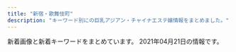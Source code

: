 ```yaml
---
title: "新宿・歌舞伎町"
description: "キーワード別にの巨乳アジアン・チャイナエステ嬢情報をまとめました。"
---
```


新着画像と新着キーワードをまとめています。
2021年04月21日の情報です。

<DmmAffiliateIns />
<KeywordTable
  shops={
    [
    {
        "station": "JR\u65b0\u5bbf\u99c5\u6771\u53e3",
        "name": "\u5915\u9727 \u3086\u3046\u304e\u308a",
        "url": "https://shinjuku-mensesthe.com/",
        "img_links": [
            "https://shinjuku-mensesthe.com/images/main-sp.jpg",
            "https://shinjuku-mensesthe.com/2019/12/15/sayuri-s2.jpg",
            "https://shinjuku-mensesthe.com/massage/2020/09/14/hana-s1.jpg",
            "https://shinjuku-mensesthe.com/room/room-l1.jpg",
            "https://shinjuku-mensesthe.com/images/flower.png",
            "https://shinjuku-mensesthe.com/staff/yuki-l1.jpg",
            "https://shinjuku-mensesthe.com/menu/staff.png",
            "https://shinjuku-mensesthe.com/button/staff.png",
            "https://shinjuku-mensesthe.com/images/top2.jpg",
            "https://shinjuku-mensesthe.com/2020/01/23/miki-s1.jpg",
            "https://shinjuku-mensesthe.com/menu/info.png",
            "https://shinjuku-mensesthe.com/staff/hana-s1.jpg",
            "https://shinjuku-mensesthe.com/images/camp.png",
            "https://shinjuku-mensesthe.com/images/top1.jpg",
            "https://shinjuku-mensesthe.com/images/main-small.jpg",
            "https://shinjuku-mensesthe.com/images/qrcode.png",
            "https://shinjuku-mensesthe.com/menu/blog.png",
            "https://shinjuku-mensesthe.com/icon/facebook.png",
            "https://shinjuku-mensesthe.com/images/clear.png",
            "https://shinjuku-mensesthe.com/staff/yuki-s1.jpg",
            "https://shinjuku-mensesthe.com/link/mens-esthe.png",
            "https://shinjuku-mensesthe.com/massage/2020/07/31/ai-s2.jpg",
            "https://shinjuku-mensesthe.com/images/footer-r.png",
            "https://shinjuku-mensesthe.com/button/blog.png",
            "https://shinjuku-mensesthe.com/staff/arisa-l1.jpg",
            "https://shinjuku-mensesthe.com/staff/seira-l1.jpg",
            "https://shinjuku-mensesthe.com/room/room-l2.jpg",
            "https://shinjuku-mensesthe.com/button/home.png",
            "https://shinjuku-mensesthe.com/images/header3.png",
            "https://shinjuku-mensesthe.com/massage/2020/08/16/riri-s1.jpg",
            "https://shinjuku-mensesthe.com/staff/kana-l1.jpg",
            "https://shinjuku-mensesthe.com/menu/home.png",
            "https://shinjuku-mensesthe.com/icon/yelp.png",
            "https://shinjuku-mensesthe.com/staff/shiori-s1.jpg",
            "https://shinjuku-mensesthe.com/staff/kana-s1.jpg",
            "https://shinjuku-mensesthe.com/images/top3.jpg",
            "https://shinjuku-mensesthe.com/icon/twitter.png",
            "https://shinjuku-mensesthe.com/room/room-l3.jpg",
            "https://shinjuku-mensesthe.com/staff/arisa-s1.jpg",
            "https://shinjuku-mensesthe.com/massage/2020/10/05/yuki-s1.jpg",
            "https://shinjuku-mensesthe.com/2020/01/23/sakura-s1.jpg",
            "https://shinjuku-mensesthe.com/staff/hana-l1.jpg",
            "https://scdn.line-apps.com/n/line_add_friends/btn/ja.png",
            "https://shinjuku-mensesthe.com/massage/2020/10/21/risa-s1.jpg",
            "https://shinjuku-mensesthe.com/images/main-top.jpg",
            "https://shinjuku-mensesthe.com/massage/2020/07/31/covit19.jpg",
            "https://shinjuku-mensesthe.com/staff/seira-s1.jpg",
            "https://shinjuku-mensesthe.com/room/room-l4.jpg",
            "https://shinjuku-mensesthe.com/icon/line.png",
            "https://shinjuku-mensesthe.com/massage/2021/03/27/blog.jpg",
            "https://shinjuku-mensesthe.com/images/footer-l.png"
        ],
        "keywords": {
            "F": 1
        }
    },
    {
        "url": "http://relaxia.work/",
        "name": "\u30ea\u30e9\u30af\u30b7\u30a2\u30fc",
        "img_links": [
            "http://relaxia.work/images/info1.jpg",
            "http://relaxia.work/images/info2.jpg",
            "http://relaxia.work/images/ico01.png",
            "http://relaxia.work/images/link_nav02.jpg",
            "http://relaxia.work/images/link_nav01.jpg",
            "http://relaxia.work/images/link_nav05.jpg",
            "http://relaxia.work/images/top_slider01.jpg",
            "http://relaxia.work/images/top.png",
            "http://relaxia.work/images/link_nav03.jpg",
            "http://relaxia.work/images/sp_top.jpg",
            "http://relaxia.work/img/yuki1.jpg",
            "http://relaxia.work/img/haru1.jpg",
            "http://relaxia.work/images/side_mobile.jpg",
            "http://relaxia.work/images/link_nav06.jpg",
            "http://relaxia.work/img/sizuka1.jpg",
            "http://relaxia.work/images/note.jpg",
            "http://relaxia.work/images/side_tel.jpg",
            "http://relaxia.work/images/info3.jpg",
            "http://relaxia.work/images/side_link.jpg",
            "http://relaxia.work/images/link_nav04.jpg"
        ],
        "station": "JR\u65b0\u5bbf\u99c5\u6771\u53e3",
        "keywords": {}
    },
    {
        "name": "\u7652 \u3086\u3046",
        "img_links": [
            "http://www.yu-yu.work/img/misaki1.jpg",
            "http://www.yu-yu.work/img/rin1.jpg",
            "http://www.yu-yu.work/images/info.jpg",
            "http://www.yu-yu.work/images/ac2.jpg",
            "http://www.yu-yu.work/images/line.png",
            "http://www.yu-yu.work/staff/misaki.jpg",
            "http://www.yu-yu.work/images/mobile.jpg",
            "http://www.yu-yu.work/images/sys4.jpg",
            "http://www.yu-yu.work/images/4.jpg",
            "http://www.yu-yu.work/images/head.jpg",
            "http://www.yu-yu.work/staff/yuina.jpg",
            "http://www.yu-yu.work/images/int2.png",
            "http://www.yu-yu.work/images/int1.png",
            "http://www.yu-yu.work/images/news.jpg",
            "http://www.yu-yu.work/img/yuina1.jpg",
            "http://www.yu-yu.work/staff/rin.jpg",
            "http://www.yu-yu.work/staff/haruka.jpg",
            "http://www.yu-yu.work/images/5.jpg",
            "http://www.yu-yu.work/images/staff_t.jpg",
            "http://www.yu-yu.work/images/b2.jpg",
            "http://www.yu-yu.work/images/2.jpg",
            "http://www.yu-yu.work/staff/naomi.jpg",
            "http://www.yu-yu.work/images/sys1.jpg",
            "http://www.yu-yu.work/images/1.jpg",
            "http://www.yu-yu.work/images/sys3.jpg",
            "http://www.yu-yu.work/img/naomi1.jpg",
            "http://www.yu-yu.work/images/b1.jpg",
            "http://www.yu-yu.work/images/sys2.jpg",
            "http://www.yu-yu.work/images/ac1.jpg",
            "http://www.yu-yu.work/images/interior_t.jpg",
            "http://www.yu-yu.work/img/haruka1.jpg",
            "http://www.yu-yu.work/images/3.jpg"
        ],
        "keywords": {},
        "station": "\u897f\u6b66\u65b0\u5bbf\u99c5\u5317\u53e3",
        "url": "http://www.yu-yu.work/"
    },
    {
        "img_links": [
            "http://clear-es.net/images/index_07.jpg",
            "http://clear-es.net/images/index_18.jpg",
            "http://clear-es.net/images/index_28_01.jpg",
            "http://clear-es.net/images/index_02.jpg",
            "http://clear-es.net/images/index_04.jpg",
            "http://clear-es.net/images/index_06.jpg",
            "http://clear-es.net/uploads/22c8968348a9acc2dfc9ab0aecb09c27.jpg",
            "http://clear-es.net/yamituki-n/uploads/images/rena02.jpg",
            "http://clear-es.net/images/index_15.jpg",
            "http://clear-es.net/uploads/10299154955d10c3b815a5638a35a934.jpg",
            "http://clear-es.net/images/index_23.jpg",
            "http://clear-es.net/images/index_20.jpg",
            "http://clear-es.net/images/index_14.jpg",
            "http://clear-es.net/uploads/0141717ce8be90c90f41c0c8eb5c92fe.jpg",
            "http://clear-es.net/uploads/2aa97908694153fb149943f0b8445352.jpg",
            "http://clear-es.net/images/index_01.jpg",
            "http://clear-es.net/uploads/cec0ed392fe00d8e3ff867c0625809e6.jpg",
            "http://clear-es.net/images/index_17.jpg",
            "http://clear-es.net/images/index_12.jpg",
            "http://clear-es.net/uploads/deba56537604611ac3b8da004b92d809.jpg",
            "http://clear-es.net/images/index_13.jpg",
            "http://clear-es.net/images/index_19.jpg",
            "http://clear-es.net/uploads/97eb17743f96fd7f0551aab0bedd5e6f.jpg",
            "http://clear-es.net/images/service_11.jpg",
            "http://clear-es.net/yamituki-n/uploads/images/mmexport1576417470781.jpg",
            "http://clear-es.net/images/index_28.jpg",
            "http://clear-es.net/images/index_10.jpg",
            "http://clear-es.net/images/index_24.jpg",
            "http://clear-es.net/uploads/09bdd5637edec4bfa3d47a7e9874640b.jpg",
            "http://clear-es.net/images/index_25.jpg",
            "http://clear-es.net/yamituki-n/uploads/images/juri01s.jpg",
            "http://clear-es.net/images/index_26.jpg",
            "http://clear-es.net/uploads/f426bd85a8f6a9eac87e55b2d44c4bd5.jpg",
            "http://clear-es.net/yamituki-n/uploads/images/mika03s.jpg",
            "http://clear-es.net/images/koko_1.jpg",
            "http://clear-es.net/images/index_27.jpg",
            "http://clear-es.net/uploads/a62d7f24a5b9a4fd5aeef678eb24ef4b.jpg",
            "http://clear-es.net/images/gallery_11.jpg",
            "http://clear-es.net/images/index_08.jpg",
            "http://clear-es.net/yamituki-n/uploads/images/rena01.jpg",
            "http://clear-es.net/images/girls_03.jpg",
            "http://clear-es.net/uploads/c1f6d0346f5cb109ac62c21a58c7deff.jpg",
            "http://clear-es.net/images/girls_11.jpg",
            "http://clear-es.net/yamituki-n/uploads/images/emi3.jpg",
            "http://clear-es.net/images/index_11.jpg",
            "http://clear-es.net/yamituki-n/uploads/images/yui01.jpg",
            "http://clear-es.net/images/index_09.jpg",
            "http://clear-es.net/my_work/images/pic1.png",
            "http://clear-es.net/images/index_03.jpg",
            "http://clear-es.net/images/girls_13.jpg",
            "http://clear-es.net/images/index_05.jpg",
            "http://clear-es.net/images/index_21.jpg"
        ],
        "name": "CLEAR-\u30af\u30ea\u30a2-",
        "station": "\u897f\u6b66\u65b0\u5bbf\u99c5\u5317\u53e3",
        "url": "http://clear-es.net/",
        "keywords": {
            "F": 1,
            "C": 1,
            "D": 8,
            "88": 4,
            "89": 1,
            "90": 1,
            "86": 2,
            "87": 2
        }
    },
    {
        "keywords": {
            "C": 8
        },
        "station": "JR\u65b0\u5bbf\u99c5\u6771\u53e3",
        "url": "http://hi-msg.com/koyuki/",
        "name": "KOYUKI",
        "img_links": [
            "http://hi-msg.com/koyuki/img/p-7-1.jpg",
            "http://hi-msg.com/koyuki/img/kanban4s.jpg",
            "http://hi-msg.com/koyuki/img/t-3.png",
            "http://hi-msg.com/koyuki/img/english-t2.png",
            "http://hi-msg.com/koyuki/img/p-1.jpg",
            "http://hi-msg.com/koyuki/img/english-t5.png",
            "http://hi-msg.com/koyuki/img/t-2.png",
            "http://hi-msg.com/koyuki/img/t-1.png",
            "http://hi-msg.com/koyuki/img/tel.png",
            "http://hi-msg.com/koyuki/img/p-8.jpg",
            "http://hi-msg.com/koyuki/img/p-0.jpg",
            "http://hi-msg.com/koyuki/img/p-8-1.jpg",
            "http://hi-msg.com/koyuki/img/tit.png",
            "http://hi-msg.com/koyuki/img/card.png",
            "http://hi-msg.com/koyuki/img/head.png",
            "http://hi-msg.com/koyuki/img/english-t4.png",
            "http://hi-msg.com/koyuki/img/kanban4.jpg",
            "http://hi-msg.com/koyuki/img/p-2-1.jpg",
            "http://hi-msg.com/koyuki/img/p-4-1.jpg",
            "http://hi-msg.com/koyuki/img/english-t6.png",
            "http://hi-msg.com/koyuki/img/p-11.jpg",
            "http://hi-msg.com/koyuki/img/p-6.jpg",
            "http://hi-msg.com/koyuki/img/p-6-1.jpg",
            "http://hi-msg.com/koyuki/img/newstback.png",
            "http://hi-msg.com/koyuki/img/re.png",
            "http://hi-msg.com/koyuki/img/p-3-1.jpg",
            "http://hi-msg.com/koyuki/img/p-2.jpg",
            "http://hi-msg.com/koyuki/img/p-4.jpg",
            "http://hi-msg.com/koyuki/img/english-t1.png",
            "http://hi-msg.com/koyuki/img/p-7.jpg",
            "http://hi-msg.com/koyuki/img/p-9.jpg",
            "http://hi-msg.com/koyuki/img/botton.png",
            "http://hi-msg.com/koyuki/img/english-t3.png",
            "http://hi-msg.com/koyuki/img/p-10.jpg",
            "http://hi-msg.com/koyuki/img/p-5.jpg",
            "http://hi-msg.com/koyuki/img/card-english.png",
            "http://hi-msg.com/koyuki/img/p-3.jpg"
        ]
    },
    {
        "station": "JR\u65b0\u5bbf\u99c5\u6771\u53e3",
        "name": "\u30c6\u30bb\u30e9-Tethera-",
        "url": "http://aroma-massage.red/",
        "img_links": [
            "http://aroma-massage.red/images/sta3.jpg",
            "http://aroma-massage.red/images/creditcard.jpg",
            "http://aroma-massage.red/images/cg5.jpg",
            "http://aroma-massage.red/images/card.jpg",
            "http://aroma-massage.red/images/sta6.jpg",
            "http://aroma-massage.red/images/cg4.jpg",
            "http://aroma-massage.red/images/cg1.jpg",
            "http://aroma-massage.red/images/cg6.jpg",
            "http://aroma-massage.red/images/cg3.jpg",
            "http://aroma-massage.red/images/int.jpg",
            "http://aroma-massage.red/images/acb.jpg",
            "http://aroma-massage.red/images/sta2.jpg",
            "http://aroma-massage.red/images/nft.jpg",
            "http://aroma-massage.red/images/toph.png",
            "http://aroma-massage.red/images/tm.png",
            "http://aroma-massage.red/images/option.jpg",
            "http://aroma-massage.red/images/cg2.jpg",
            "http://aroma-massage.red/images/sysl.jpg",
            "http://aroma-massage.red/images/fbt.jpg",
            "http://aroma-massage.red/images/kan.jpg",
            "http://aroma-massage.red/images/sta5.jpg",
            "http://aroma-massage.red/images/sta4.jpg",
            "http://aroma-massage.red/images/stal.jpg",
            "http://aroma-massage.red/images/fbb.jpg",
            "http://aroma-massage.red/images/qr.jpg",
            "http://aroma-massage.red/images/sta1.jpg"
        ],
        "keywords": {
            "D": 20,
            "E": 10
        }
    },
    {
        "station": "JR\u65b0\u5bbf\u99c5",
        "keywords": {},
        "name": "\u65b0\u5bbf\u6975\u4e0a\u30e1\u30f3\u30ba\u30a8\u30b9\u30c6",
        "url": "https://gokujo.iest.info/",
        "img_links": []
    },
    {
        "keywords": {
            "83": 6,
            "D": 7,
            "85": 7,
            "C": 14
        },
        "url": "https://lailai.tyo.cm/",
        "name": "\u3089\u3044\u3089\u3044",
        "station": "JR\u65b0\u5bbf\u99c5\u5357\u53e3",
        "img_links": [
            "https://lailai.tyo.cm/photos/sites/58/2021/04/2021040805111044.jpg",
            "https://lailai.tyo.cm/images/sp_top.jpg",
            "https://lailai.tyo.cm/photos/sites/58/2021/04/2021040805110930.jpg",
            "https://lailai.tyo.cm/photos/sites/58/2021/04/2021040805111148.jpg",
            "https://lailai.tyo.cm/photos/sites/58/2021/04/2021040805111369.jpg"
        ]
    },
    {
        "img_links": [
            "http://sakura-relax.net/images/cg06.jpg",
            "http://sakura-relax.net/link/menlog.jpg",
            "http://sakura-relax.net/images/kan.jpg",
            "http://sakura-relax.net/images/qrc.png",
            "http://sakura-relax.net/images/cg03.jpg",
            "http://sakura-relax.net/images/cg04.jpg",
            "http://sakura-relax.net/images/tel.png",
            "http://sakura-relax.net/images/cg07.jpg",
            "http://sakura-relax.net/images/top-img02.png",
            "http://sakura-relax.net/images/top-img01.png"
        ],
        "keywords": {
            "87": 8,
            "E": 8,
            "C": 8,
            "86": 4,
            "85": 4
        },
        "name": "\u697d\u697d-\u30e9\u30af\u30e9\u30af-",
        "station": "\u65b0\u5bbf\u4e09\u4e01\u76ee\u99c5E1\u51fa\u53e3",
        "url": "http://sakura-relax.net/"
    },
    {
        "img_links": [
            "http://sweety-est.tokyo/images/tit-sub5.jpg",
            "http://sweety-est.tokyo/images/cg02.jpg",
            "http://sweety-est.tokyo/images/cg06.jpg",
            "http://sweety-est.tokyo/images/tit-sub3.jpg",
            "http://sweety-est.tokyo/images/slider-img003.jpg",
            "http://sweety-est.tokyo/images/m2.jpg",
            "http://sweety-est.tokyo/images/r1.jpg",
            "http://sweety-est.tokyo/images/cg04.jpg",
            "http://sweety-est.tokyo/images/qr.jpg",
            "http://sweety-est.tokyo/images/a7.jpg",
            "http://sweety-est.tokyo/images/r6.jpg",
            "http://sweety-est.tokyo/images/slider-img001.jpg",
            "http://sweety-est.tokyo/images/cg08.jpg",
            "http://sweety-est.tokyo/images/cg03.jpg",
            "http://sweety-est.tokyo/images/b-online.png",
            "http://sweety-est.tokyo/images/m1.jpg",
            "http://sweety-est.tokyo/images/sys.jpg",
            "http://sweety-est.tokyo/images/a6.jpg",
            "http://sweety-est.tokyo/images/r2.jpg",
            "http://sweety-est.tokyo/images/tit-sub4.jpg",
            "http://sweety-est.tokyo/images/r5.jpg",
            "http://sweety-est.tokyo/images/cg07.jpg",
            "http://sweety-est.tokyo/images/cg011.jpg",
            "http://sweety-est.tokyo/link/menlog.jpg",
            "http://sweety-est.tokyo/images/tit-sub6.jpg",
            "http://sweety-est.tokyo/images/r4.jpg",
            "http://sweety-est.tokyo/images/a3.jpg",
            "http://sweety-est.tokyo/images/a1.jpg",
            "http://sweety-est.tokyo/images/a5.jpg",
            "http://sweety-est.tokyo/images/slider-img002.jpg",
            "http://sweety-est.tokyo/images/tit-sub2.jpg",
            "http://sweety-est.tokyo/images/r3.jpg",
            "http://sweety-est.tokyo/images/cg01.jpg",
            "http://sweety-est.tokyo/images/m4.jpg",
            "http://sweety-est.tokyo/images/kan1.jpg",
            "http://sweety-est.tokyo/images/a4.jpg",
            "http://sweety-est.tokyo/images/b-tel.png",
            "http://sweety-est.tokyo/images/kan.jpg",
            "http://sweety-est.tokyo/images/m3.jpg",
            "http://sweety-est.tokyo/images/a2.jpg",
            "http://sweety-est.tokyo/images/a8.jpg",
            "http://sweety-est.tokyo/images/cg05.jpg",
            "http://sweety-est.tokyo/images/tit-sub1.jpg"
        ],
        "name": "sweet-\u30b9\u30a6\u30a3\u30fc\u30c8-",
        "url": "http://sweety-est.tokyo/",
        "keywords": {
            "D": 4,
            "87": 2,
            "86": 14,
            "E": 8
        },
        "station": "JR\u65b0\u5bbf\u99c5\u897f\u53e3"
    },
    {
        "name": "\u30af\u30ea\u30b9\u30bf\u30eb",
        "keywords": {
            "C": 2
        },
        "img_links": [
            "http://ruby-es.com/uploads/rubyes/2017/02/img_info_02.png",
            "http://crystal-est.net/uploads/crystal/2017/04/bnr_side_01.png",
            "http://crystal-est.net/uploads/crystal/2018/08/wechatimg51.jpeg",
            "http://crystal-est.net/uploads/crystal/2017/04/web.png",
            "http://crystal-est.net/uploads/crystal/2017/03/subvisual_reserve.png",
            "http://crystal-est.net/uploads/crystal/2017/03/btn_top_03.png",
            "http://crystal-est.net/uploads/crystal/2020/11/tel.jpg",
            "http://crystal-est.net/uploads/crystal/2017/02/wifi.jpg",
            "http://ruby-es.com/uploads/rubyes/2017/02/img_info_05.png",
            "http://crystal-est.net/uploads/crystal/images/icon_flower.png",
            "http://crystal-est.net/uploads/crystal/2018/05/mayu1.jpeg",
            "http://crystal-est.net/uploads/crystal/images/subvisual_staff.png",
            "http://crystal-est.net/uploads/crystal/images/p01.png",
            "http://crystal-est.net/uploads/crystal/images/no-photo.jpg",
            "http://crystal-est.net/uploads/crystal/images/xing.png",
            "http://crystal-est.net/uploads/crystal/2020/12/img_6902.jpg",
            "http://crystal-est.net/uploads/crystal/2018/08/wechatimg49.jpeg",
            "http://crystal-est.net/uploads/crystal/2017/03/subvisual_info.png",
            "http://crystal-est.net/uploads/crystal/2017/03/subvisual_qa.png",
            "http://crystal-est.net/uploads/crystal/2017/02/ameba.jpg",
            "http://crystal-est.net/uploads/crystal/2018/07/wechatimg125.jpeg",
            "http://crystal-est.net/uploads/crystal/2017/03/bnr_side_credit1.png",
            "http://crystal-est.net/uploads/crystal/2017/04/leftmovie.png",
            "http://crystal-est.net/uploads/crystal/2017/03/icon_flower.png",
            "http://crystal-est.net/uploads/crystal/2017/03/subvisual_enquete1.png",
            "http://crystal-est.net/uploads/crystal/2017/04/line2.png",
            "http://crystal-est.net/uploads/crystal/2017/03/treatment2.png",
            "http://ruby-es.com/uploads/rubyes/2017/02/img_info_01.png",
            "http://ruby-es.com/uploads/rubyes/2017/02/img_info_04.png",
            "http://ruby-es.com/uploads/rubyes/2017/02/img_info_06.png",
            "http://ruby-es.com/uploads/rubyes/2017/02/img_info_03.png",
            "http://crystal-est.net/uploads/crystal/2017/03/subvisual_contact.png",
            "http://crystal-est.net/uploads/crystal/2017/03/bnr_side_032.png",
            "http://crystal-est.net/uploads/crystal/2017/03/btn_top_01.png",
            "http://crystal-est.net/uploads/crystal/2020/12/img_6830.jpg",
            "http://crystal-est.net/uploads/crystal/2017/03/btn_top_02.png",
            "http://crystal-est.net/uploads/crystal/2017/03/subvisual_magazine1.png",
            "http://crystal-est.net/uploads/crystal/2018/07/wechatimg26.jpeg",
            "http://crystal-est.net/uploads/crystal/2017/03/subvisual_link.png",
            "http://crystal-est.net/uploads/crystal/2017/03/bnr_side_052.png",
            "http://crystal-est.net/uploads/crystal/2018/07/wechatimg30.jpeg",
            "http://crystal-est.net/uploads/crystal/2017/03/ruby6.png",
            "http://crystal-est.net/uploads/crystal/2018/07/wechatimg31.jpeg",
            "http://crystal-est.net/uploads/crystal/2018/05/webwxgetmsgimg.jpeg",
            "http://crystal-est.net/uploads/crystal/2017/03/bnr_side_042.png"
        ],
        "url": "http://crystal-est.net/",
        "station": "JR\u65b0\u5bbf\u99c5\u6771\u53e3"
    },
    {
        "station": "JR\u65b0\u5bbf\u99c5\u897f\u53e3",
        "img_links": [
            "http://yurali.oks.bz/images/s3.jpg",
            "http://yurali.oks.bz/images/s4.jpg",
            "http://yurali.oks.bz/photos/sites/48/2021/03/2021033110254887.jpg",
            "http://yurali.oks.bz/photos/sites/48/2020/09/2020090809340917.jpg",
            "http://yurali.oks.bz/images/mobile.jpg",
            "http://yurali.oks.bz/photos/sites/48/2020/09/2020090809341126.jpg",
            "http://yurali.oks.bz/images/line.jpg",
            "http://yurali.oks.bz/images/right.jpg",
            "http://yurali.oks.bz/images/s2.jpg",
            "http://yurali.oks.bz/photos/sites/48/2020/09/2020090809341490.jpg",
            "http://yurali.oks.bz/images/s_new.png",
            "http://yurali.oks.bz/images/s1.jpg",
            "http://yurali.oks.bz/photos/sites/48/2020/06/2020063002493351.jpg",
            "http://yurali.oks.bz/photos/sites/48/2021/03/2021033110254811.jpg",
            "http://yurali.oks.bz/images/top.jpg"
        ],
        "keywords": {
            "E": 10,
            "87": 10,
            "85": 10,
            "D": 20,
            "86": 10
        },
        "name": "\u6c17\u697d",
        "url": "http://yurali.oks.bz/"
    },
    {
        "keywords": {},
        "img_links": [
            "http://www.night.ne.jp/nightnet/img/3.jpg",
            "http://www.night.ne.jp/tokyo/gyoen/img/view_2.jpg",
            "http://www.night.ne.jp/nightnet/img/9.jpg",
            "http://www.night.ne.jp/nightnet/img/12a.jpg",
            "http://www.night.ne.jp/nightnet/img/8.jpg",
            "http://www.night.ne.jp/tokyo/gyoen/img/qr_code.jpg",
            "http://www.night.ne.jp/nightnet/img/14.jpg",
            "http://www.night.ne.jp/nightnet/img/13.jpg",
            "http://www.night.ne.jp/nightnet/img/15.jpg",
            "http://www.night.ne.jp/_format/W/img/whats_view.jpg",
            "http://www.night.ne.jp/nightnet/img/1.jpg",
            "http://www.night.ne.jp/nightnet/img/17.jpg",
            "http://www.night.ne.jp/tokyo/gyoen/img/view_4.jpg",
            "http://www.night.ne.jp/nightnet/img/6.jpg",
            "http://www.night.ne.jp/nightnet/img/5.jpg",
            "http://www.night.ne.jp/_format/W/img/whats_news.jpg",
            "http://www.night.ne.jp/tokyo/gyoen/img/view_3.jpg",
            "http://www.night.ne.jp/tokyo/gyoen/img/index_skill.jpg",
            "http://www.night.ne.jp/tokyo/gyoen/img/view_1.jpg",
            "http://www.night.ne.jp/nightnet/img/16.jpg",
            "http://www.night.ne.jp/_format/W/img/whats_skill.jpg",
            "http://www.night.ne.jp/tokyo/gyoen/img/skill_1.jpg",
            "http://www.night.ne.jp/tokyo/gyoen/img/index_view.jpg",
            "http://www.night.ne.jp/nightnet/img/2.jpg",
            "http://www.night.ne.jp/tokyo/gyoen/img/skill_2.jpg",
            "http://www.night.ne.jp/tokyo/gyoen/img/index.jpg",
            "http://www.night.ne.jp/nightnet/img/4.jpg",
            "http://www.night.ne.jp/nightnet/img/10.jpg",
            "http://www.night.ne.jp/nightnet/img/7.jpg",
            "http://www.night.ne.jp/nightnet/img/11.jpg",
            "http://www.night.ne.jp/_format/W/img/index_enter_1.jpg",
            "http://www.night.ne.jp/tokyo/gyoen/img/skill_3.jpg",
            "http://www.night.ne.jp/tokyo/gyoen/img/index_top.jpg"
        ],
        "station": "\u65b0\u5bbf\u5fa1\u82d1\u524d\u99c53\u756a\u51fa\u53e3",
        "url": "http://www.night.ne.jp/tokyo/gyoen/",
        "name": "\u5fa1\u82d1 -\u304e\u3087\u3048\u3093-"
    },
    {
        "station": "JR\u65b0\u5bbf\u99c5\u897f\u53e3",
        "img_links": [
            "http://fairy-girl.work/staff/yuyu.jpg",
            "http://fairy-girl.work/img/kiki2.jpg",
            "http://fairy-girl.work/staff/yuki.jpg",
            "http://fairy-girl.work/images/int2.jpg",
            "http://fairy-girl.work/images/sys4.jpg",
            "http://fairy-girl.work/images/interior_t.jpg",
            "http://fairy-girl.work/images/11.jpg",
            "http://fairy-girl.work/images/news.jpg",
            "http://fairy-girl.work/images/6.jpg",
            "http://fairy-girl.work/staff/misa.jpg",
            "http://fairy-girl.work/img/hitomi1.jpg",
            "http://fairy-girl.work/staff/mari.jpg",
            "http://fairy-girl.work/staff/rara.jpg",
            "http://fairy-girl.work/images/10.jpg",
            "http://fairy-girl.work/images/ac1.jpg",
            "http://fairy-girl.work/images/5.jpg",
            "http://fairy-girl.work/staff/hitomi.jpg",
            "http://fairy-girl.work/img/rika1.jpg",
            "http://fairy-girl.work/images/sys2.jpg",
            "http://fairy-girl.work/images/mobile.jpg",
            "http://fairy-girl.work/img/eri2.jpg",
            "http://fairy-girl.work/img/rara1.jpg",
            "http://fairy-girl.work/staff/kiki.jpg",
            "http://fairy-girl.work/images/staff_t.jpg",
            "http://fairy-girl.work/images/int1.jpg",
            "http://fairy-girl.work/images/tr.jpg",
            "http://fairy-girl.work/staff/kana.jpg",
            "http://fairy-girl.work/images/ac2.jpg",
            "http://fairy-girl.work/images/sys3.jpg",
            "http://fairy-girl.work/images/1.jpg",
            "http://fairy-girl.work/images/bana0404_4.png",
            "http://fairy-girl.work/images/3.jpg",
            "http://fairy-girl.work/img/yuyu1.jpg",
            "http://fairy-girl.work/img/rina1.jpg",
            "http://fairy-girl.work/img/eri1.jpg",
            "http://fairy-girl.work/staff/rika.jpg",
            "http://fairy-girl.work/images/12.jpg",
            "http://fairy-girl.work/images/7.jpg",
            "http://fairy-girl.work/staff/rina.jpg",
            "http://fairy-girl.work/images/8.jpg",
            "http://fairy-girl.work/images/2.jpg",
            "http://fairy-girl.work/img/kana1.jpg",
            "http://fairy-girl.work/staff/eri.jpg",
            "http://fairy-girl.work/images/sys1.jpg",
            "http://fairy-girl.work/img/misa1.jpg",
            "http://fairy-girl.work/img/yuki1.jpg",
            "http://fairy-girl.work/images/line.png",
            "http://fairy-girl.work/images/sys5.jpg",
            "http://fairy-girl.work/img/kiki1.jpg",
            "http://fairy-girl.work/img/mari1.jpg",
            "http://fairy-girl.work/images/9.jpg"
        ],
        "keywords": {},
        "name": "Fairy Girl",
        "url": "http://fairy-girl.work/"
    },
    {
        "keywords": {
            "84": 5,
            "86": 10,
            "D": 10,
            "95": 5,
            "F": 5
        },
        "url": "https://mens-esthe.xyz/",
        "name": "\u30b8\u30e5\u30ea\u30a2\u30f3",
        "img_links": [
            "https://mens-esthe.xyz/images/esthe1.jpg",
            "https://mens-esthe.xyz/staff/yuuka-l2.jpg",
            "https://mens-esthe.xyz/images/main-sp.jpg",
            "https://mens-esthe.xyz/staff/yuuka-s2.jpg",
            "https://mens-esthe.xyz/icon/yelp.png",
            "https://mens-esthe.xyz/staff/moe-l1.jpg",
            "https://mens-esthe.xyz/room/room-l1.jpg",
            "https://mens-esthe.xyz/staff/kana-l2.jpg",
            "https://mens-esthe.xyz/images/header3.png",
            "https://mens-esthe.xyz/room/room-l5.jpg",
            "https://mens-esthe.xyz/room/room-l8.jpg",
            "https://mens-esthe.xyz/staff/eri-l1.jpg",
            "https://mens-esthe.xyz/staff/yuuka-l1.jpg",
            "https://mens-esthe.xyz/staff/kana-s1.jpg",
            "https://mens-esthe.xyz/images/clear.png",
            "https://mens-esthe.xyz/staff/kana-l1.jpg",
            "https://mens-esthe.xyz/icon/twitter.png",
            "https://mens-esthe.xyz/footer/footer-tel.png",
            "https://mens-esthe.xyz/room/room-l6.jpg",
            "https://mens-esthe.xyz/icon/line.png",
            "https://mens-esthe.xyz/room/room-l7.jpg",
            "https://mens-esthe.xyz/staff/yuuka-s1.jpg",
            "https://mens-esthe.xyz/staff/eri-l2.jpg",
            "https://mens-esthe.xyz/room/room-l2.jpg",
            "https://mens-esthe.xyz/images/esthe2.jpg",
            "https://mens-esthe.xyz/room/room-l4.jpg",
            "https://mens-esthe.xyz/images/esthe4.jpg",
            "https://mens-esthe.xyz/images/esthe3.jpg",
            "https://mens-esthe.xyz/icon/facebook.png",
            "https://mens-esthe.xyz/staff/eri-s1.jpg",
            "https://mens-esthe.xyz/footer/footer-staff.png",
            "https://mens-esthe.xyz/staff/eri-s2.jpg",
            "https://mens-esthe.xyz/room/room-l3.jpg",
            "https://mens-esthe.xyz/images/main1.jpg",
            "https://mens-esthe.xyz/staff/moe-s1.jpg",
            "https://mens-esthe.xyz/images/qrcode.png",
            "https://mens-esthe.xyz/staff/kana-s2.jpg",
            "https://mens-esthe.xyz/footer/footer-line.png"
        ],
        "station": "JR\u65b0\u5bbf\u99c5\u6771\u5357\u53e3"
    },
    {
        "url": "https://www.hagoromo.tokyo/",
        "img_links": [
            "https://static.wixstatic.com/media/1f1430_f16ba939f42f47d688a43ba736f9d100~mv2.jpg",
            "https://static.wixstatic.com/media/1f1430_d824a82ebc40424facf31978d80b293b~mv2.png",
            "https://static.wixstatic.com/media/1f1430_c48456140f404f1eb9a47dfd01d1d032~mv2.jpg",
            "https://static.wixstatic.com/media/1f1430_2511e8409a39492bab1eeffd58a5eb1f~mv2.jpg",
            "https://static.wixstatic.com/media/1f1430_e5113a1a86b8410db0438745823a2d2c~mv2.png",
            "https://static.wixstatic.com/media/1f1430_c572ee153c0c46e096e6301fe82e2f11~mv2.jpg",
            "https://static.wixstatic.com/media/1f1430_e11d2a49cf1a4130a10a3e09053a46fc~mv2.png",
            "https://static.wixstatic.com/media/1f1430_27c850c6656448c68b705e2a69f8d3e0~mv2.png",
            "https://static.wixstatic.com/media/1f1430_7ff5719c25b243d18c7fb6db890677f9~mv2.jpg",
            "https://static.wixstatic.com/media/1f1430_04f93cdec45f4c4e8d0fa69dc26b3e38~mv2.jpg",
            "https://static.wixstatic.com/media/1f1430_5b6db55133674387b978465361d1f5af~mv2.jpg",
            "https://static.wixstatic.com/media/1f1430_184f66b9eb914c26b47be78d54152284~mv2.jpg",
            "https://static.wixstatic.com/media/1f1430_f4c9cbbcc36c44f1a8be8eb3138b0b46~mv2.jpg",
            "https://static.wixstatic.com/media/1f1430_4ef445c14af547ffb085a4c73252e22c~mv2.jpg",
            "https://static.wixstatic.com/media/1f1430_c12fa837f18643e8a167f283f823ecd9~mv2.jpg",
            "https://static.wixstatic.com/media/1f1430_d26df1a13af049c9a7afeac5e58c5323~mv2.jpg",
            "https://static.wixstatic.com/media/1f1430_b6622178bf9c45a68912520b4b2de175~mv2.png",
            "https://static.wixstatic.com/media/1f1430_d0a7ae614e0b423886aa6d1beca9a87a~mv2.jpg",
            "https://static.wixstatic.com/media/1f1430_890ca68d29e04e7a8c96e4198a653ed3~mv2.jpg",
            "https://static.wixstatic.com/media/1f1430_4b2c5243bdbe40858057386a16dce231~mv2.png",
            "https://static.wixstatic.com/media/1f1430_8e7ae52f03b14e31be6ff7b1038f2896~mv2.jpg",
            "https://static.wixstatic.com/media/1f1430_0ea86bd4429f44fa96f0a1277a1c2d6e~mv2.jpg",
            "https://static.wixstatic.com/media/1f1430_704c1cfac22b4288a4aaa588c496ab40~mv2.jpg"
        ],
        "station": "JR\u65b0\u5bbf\u99c5\u6771\u53e3\u30fb\u6b4c\u821e\u4f0e\u753a",
        "keywords": {},
        "name": "\u7fbd\u8863\uff5e\u306f\u3054\u308d\u3082\uff5e"
    },
    {
        "name": "RELAIR \uff5e\u30ea\u30ec\u30a2\uff5e",
        "url": "http://in-esthe.com/relair/",
        "img_links": [
            "http://in-esthe.com/relair/img/twitter.png",
            "http://in-esthe.com/relair/img/botton.png",
            "http://in-esthe.com/relair/img/english-t2.png",
            "http://in-esthe.com/relair/img/p-3.jpg",
            "http://in-esthe.com/relair/img/fla.png",
            "http://in-esthe.com/relair/img/tel.png",
            "http://in-esthe.com/relair/img/english-t5.png",
            "http://in-esthe.com/relair/img/english-t3.png",
            "http://in-esthe.com/relair/img/card-english.png",
            "http://in-esthe.com/relair/img/p-7.jpg",
            "http://in-esthe.com/relair/img/p-2.jpg",
            "http://in-esthe.com/relair/img/head.png",
            "http://in-esthe.com/relair/img/p-0.jpg",
            "http://in-esthe.com/relair/img/fla2.png",
            "http://in-esthe.com/relair/img/s-1.jpg",
            "http://in-esthe.com/relair/img/english-t6.png",
            "http://in-esthe.com/relair/img/t-1.png",
            "http://in-esthe.com/relair/img/english-t4.png",
            "http://in-esthe.com/relair/img/newstback.png",
            "http://in-esthe.com/relair/img/t-3.png",
            "http://in-esthe.com/relair/img/english-t1.png",
            "http://in-esthe.com/relair/img/re.png",
            "http://in-esthe.com/relair/img/p-3-1.jpg",
            "http://in-esthe.com/relair/img/p-8.jpg",
            "http://in-esthe.com/relair/img/p-1.jpg",
            "http://in-esthe.com/relair/img/fla1.png",
            "http://in-esthe.com/relair/img/t-2.png",
            "http://in-esthe.com/relair/img/p-9.jpg",
            "http://in-esthe.com/relair/img/p-1-1.jpg",
            "http://in-esthe.com/relair/img/kanban4.jpg"
        ],
        "keywords": {
            "C": 8
        },
        "station": "\u65b0\u5bbf\u897f\u53e3\u99c5D5\u51fa\u53e3"
    },
    {
        "keywords": {
            "C": 17
        },
        "name": "\u7652\u3057\u306e\u5bbf",
        "station": "JR\u65b0\u5bbf\u99c5\u5357\u53e3",
        "url": "http://aes-aroma.com/",
        "img_links": [
            "http://aes-aroma.com/staff/koko/01.jpg",
            "http://aes-aroma.com/pic/head.png",
            "http://aes-aroma.com/img/ttl_staff.png",
            "http://aes-aroma.com/staff/yoko/02.jpg",
            "http://aes-aroma.com/staff/yoko/01.jpg",
            "http://aes-aroma.com/img/ttl_pickup.png",
            "http://aes-aroma.com/staff/miki/01.jpg",
            "http://aes-aroma.com/staff/nana/01.jpg",
            "http://aes-aroma.com/staff/ai/01.jpg",
            "http://aes-aroma.com/img/ttl_tnew.png",
            "http://aes-aroma.com/img/ttl_rec.png",
            "http://aes-aroma.com/staff/mimi/01.jpg",
            "http://aes-aroma.com/staff/kaori/01.jpg",
            "http://aes-aroma.com/img/ttl_mobile.png",
            "http://aes-aroma.com/staff/yuri/01.jpg",
            "http://aes-aroma.com/i/files/homeimg.jpg"
        ]
    },
    {
        "url": "http://pure-resort.tyo.cm/",
        "name": "\u30d4\u30e5\u30a2\u30ea\u30be\u30fc\u30c8II",
        "keywords": {},
        "img_links": [],
        "station": "JR\u65b0\u5bbf\u99c5\u6771\u53e3"
    }
]
}
/>
<DmmAffiliateScript />
